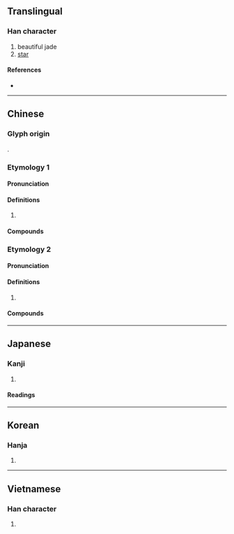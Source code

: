{{character info}}
==Translingual==

===Han character===
{{Han char|rn=96|rad=玉|as=11|sn=15|four=18181|canj=MGYSO|ids=⿰𤣩旋}}

# beautiful jade
# [[star]]

====References====
* {{Han ref|kx=0741.050|dkj=21203|dj=1150.230|hdz=21135.160|uh=7487|ud=29831|bh=E6A2|bd=59042}}

----

==Chinese==

===Glyph origin===
{{Han etym}}
{{Han compound|玉|旋|c1=s|c2=p|t1=jade|ls=psc}}.

===Etymology 1===
{{zh-forms|alt=璿}}

====Pronunciation====
{{zh-pron
|m=xuán
|c=syun4
|h=pfs=
|md=
|mn=soân
|mn-t=suêng5/suang5
|w=
|mc=y
|oc=y
|cat=
}}

====Definitions====
{{zh-hanzi}}

# {{rfdef|zh}}

====Compounds====
{{zh-der|天璇|璇璣圖|璇璣|璇閨|璇室|持衡擁璇|璇花}}

===Etymology 2===
{{zh-forms|alt=𥖄,鏇,鑽}}

====Pronunciation====
{{zh-pron
|mn=soān
|cat=
}}

====Definitions====
{{zh-hanzi}}

# {{rfdef|zh}}

====Compounds====
{{zh-der|璇石:soān-chio̍h|璇筆:soān-pit}}

----

==Japanese==

===Kanji===
{{ja-kanji|grade=|rs=玉11}}

# {{rfdef|ja|sort=玉11}}

====Readings====
{{ja-readings
|goon=ぜん
|kanon=せん
|kun=
|nanori=}}

----

==Korean==

===Hanja===
{{ko-hanja|hangeul=선|eumhun=|rv=seon|mr=sŏn|y=sen}}

# {{rfdef|ko|sort=玉11}}

----

==Vietnamese==

===Han character===
{{vi-hantu|[[tuyền]], [[toàn]], [[triền]]|rs=玉11}}

# {{rfdef|vi|sort=玉11}}
